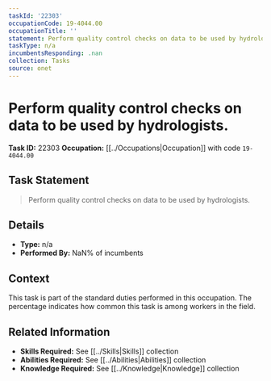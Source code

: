 ```yaml
---
taskId: '22303'
occupationCode: 19-4044.00
occupationTitle: ''
statement: Perform quality control checks on data to be used by hydrologists.
taskType: n/a
incumbentsResponding: .nan
collection: Tasks
source: onet
---
```

# Perform quality control checks on data to be used by hydrologists.

**Task ID:** 22303
**Occupation:** [[../Occupations|Occupation]] with code `19-4044.00`

## Task Statement

> Perform quality control checks on data to be used by hydrologists.

## Details

- **Type:** n/a
- **Performed By:** NaN% of incumbents

## Context

This task is part of the standard duties performed in this occupation. The percentage indicates how common this task is among workers in the field.

## Related Information

- **Skills Required:** See [[../Skills|Skills]] collection
- **Abilities Required:** See [[../Abilities|Abilities]] collection
- **Knowledge Required:** See [[../Knowledge|Knowledge]] collection
